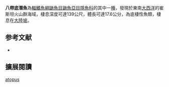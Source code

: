 {{Speciesbox
| image = 
| image_width = 250px
| status = NE
| status_system = IUCN3.1
| genus = Echiodon
| species = atopus
| authority = [[Anderson|Anderson]], 2005
| synonyms = 
}}
'''八帶底潛魚'''為[[輻鰭魚綱|輻鰭魚綱]][[鼬魚目|鼬魚目]][[鼬魚亞目|鼬魚亞目]][[隱魚科|隱魚科]]的其中一[[種|種]]，發現於東南[[大西洋|大西洋]]的崔斯坦火山群海域，棲息深度可達139公尺，體長可達17.6公分，為底棲性魚類，棲息在[[大陸坡|大陸坡]]。

== 参考文献 ==
{{reflist}}
*{{FishBase_species|genus=Echiodon|species=atopus|year=2012|month=7}}

== 擴展閱讀 == 
{{refbegin}}
{{wikispecies-inline|Echiodon atopus|八帶底潛魚}}
{{refend}}
{{Taxonbar|from=Q5252199}}

[[Category:底潛魚屬|atopus]]


{{魚類小作品}}